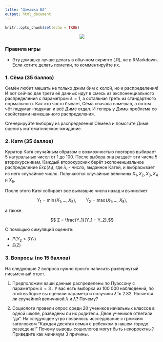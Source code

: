 ```yaml
---
title: "Домашка №2"
output: html_document
---
```


```r
knitr::opts_chunk$set(echo = TRUE)
```

<center>
![](https://cs5.pikabu.ru/post_img/big/2015/09/17/6/1442477935_2045451339.png)
</center>

### Правила игры

* Эту домашку лучше делать в обычном скрипте (.R), не в RMarkdown. Если хотите делать пометки, то комментируйте их.

### 1. Сёма (35 баллов)

Семён любит мешать не только джим бим с колой, но и распределения! И вот сейчас две трети её данных идут в смесь из экспоненциального распределения с параметром $\lambda = 1$, а остальная треть из стандартного нормального. Как это часто бывает, Сёма сначала намешал, а потом чёт подумал-подумал и всё Диме отдал. И теперь у Димы проблема со свойствами намешанного распределения.

Сгенерируйте выборку из распределения Сёмёна и помогите Диме оценить математическое ожидание. 

### 2. Катя (35 баллов)

Куратор Катя случайным образом с возможностью повторов выбирает $5$ натуральных чисел от $1$ до $100$. После выбора она раздаёт эти числа $5$ второкурсникам. Каждый второкурсник берёт экспоненциальное распределение $Exp(\lambda_i)$, где $\lambda_i$ - число, выданное Катей, и выбрасывает из него случайное число. Получаются случайные величины $X_1, X_2, X_3, X_4$ и $X_5$. 

После этого Катя собирает все выпавшие числа назад и вычисляет 

$$ Y_1 = \min(X_1, \ldots, X_5), \qquad Y_2 = \max(X_1, \ldots, X_5),$$

а также 

$$ Z = \frac{Y_1}{Y_1 + Y_2}.$$

С помощью симуляций оцените: 

* $P(Y_2 > 3 Y_1)$
* $E(Z)$

### 3. Вопросы (по 15 баллов)

На следующие 2 вопроса нужно просто написать развернутый письменный ответ.

1. Предположим ваши данные распределены по Пуассону с параметром $\lambda = 3$ . У вас есть выборка из 100 000 наблюдений, по этой выборке вы оценили параметр и получили $\hat{\lambda} = 2.82$. Является ли случайной величиной $\lambda$ и $\hat{\lambda}$? Почему?

2. Социологи провели опрос среди $20$ учеников начальных классов в одной школе, разведены ли их родители. Двое учеников ответили "да". На следующее утро появилось исследование с громким заголовком "Каждая десятая семья с ребенком в нашем городе разведена!" Почему выводы социологов могут быть некорректны? Приведите как минимум 3 причины.
